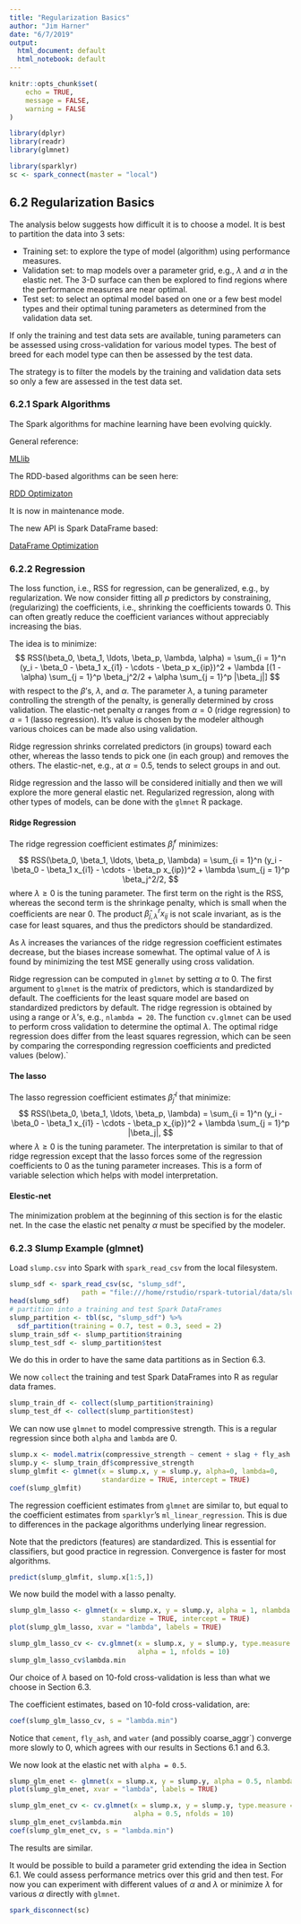 ```yaml
---
title: "Regularization Basics"
author: "Jim Harner"
date: "6/7/2019"
output:
  html_document: default
  html_notebook: default
---
```


```r
knitr::opts_chunk$set(
	echo = TRUE,
	message = FALSE,
	warning = FALSE
)

library(dplyr)
library(readr)
library(glmnet)

library(sparklyr)
sc <- spark_connect(master = "local")
```

## 6.2 Regularization Basics

The analysis below suggests how difficult it is to choose a model. It is best to partition the data into 3 sets:

* Training set: to explore the type of model (algorithm) using performance measures. 
* Validation set: to map models over a parameter grid, e.g., $\lambda$ and $\alpha$ in the elastic net. The 3-D surface can then be explored to find regions where the performance measures are near optimal.
* Test set: to select an optimal model based on one or a few best model types and their optimal tuning parameters as determined from the validation data set.

If only the training and test data sets are available, tuning parameters can be assessed using cross-validation for various model types. The best of breed for each model type can then be assessed by the test data.

The strategy is to filter the models by the training and validation data sets so only a few are assessed in the test data set. 

### 6.2.1 Spark Algorithms

The Spark algorithms for machine learning have been evolving quickly.

General reference:

[MLlib](https://spark.apache.org/docs/latest/ml-guide.html)

The RDD-based algorithms can be seen here:

[RDD Optimizaton](https://spark.apache.org/docs/latest/mllib-optimization.html)

It is now in maintenance mode.

The new API is Spark DataFrame based:

[DataFrame Optimization](https://spark.apache.org/docs/latest/ml-advanced.html)

### 6.2.2 Regression

The loss function, i.e., RSS for regression, can be generalized, e.g., by regularization. We now consider fitting all $p$ predictors by constraining, (regularizing) the coefficients, i.e., shrinking the coefficients towards 0. This can often greatly reduce the coefficient variances without appreciably increasing the bias.

The idea is to minimize:
$$
  RSS(\beta_0, \beta_1, \ldots, \beta_p, \lambda, \alpha) = \sum_{i = 1}^n (y_i - \beta_0 -    \beta_1 x_{i1} - \cdots - \beta_p x_{ip})^2 + \lambda [(1 - \alpha) \sum_{j = 1}^p \beta_j^2/2 + \alpha \sum_{j = 1}^p |\beta_j|]
$$
with respect to the $\beta$'s, $\lambda$, and $\alpha$. The parameter $\lambda$, a tuning parameter controlling the strength of the penalty, is generally determined by cross validation. The elastic-net penalty $\alpha$ ranges from $\alpha = 0$ (ridge regression) to $\alpha=1$ (lasso regression). It's value is chosen by the modeler although various choices can be made also using validation.

Ridge regression shrinks correlated predictors (in groups) toward each other, whereas the lasso tends to pick one (in each group) and removes the others. The elastic-net, e.g., at $\alpha = 0.5$, tends to select groups in and out.

Ridge regression and the lasso will be considered initially and then we will explore the more general elastic net. Regularized regression, along with other types of models, can be done with the `glmnet` R package.

#### Ridge Regression

The ridge regression coefficient estimates $\hat{\beta}_j^r$ minimizes:
$$
  RSS(\beta_0, \beta_1, \ldots, \beta_p, \lambda) = \sum_{i = 1}^n (y_i - \beta_0 - \beta_1 x_{i1} - \cdots - \beta_p x_{ip})^2 + \lambda \sum_{j = 1}^p \beta_j^2/2,
$$
where $\lambda \ge 0$ is the tuning parameter. The first term on the right is the RSS, whereas the second term is the shrinkage penalty, which is small when the coefficients are near 0. The product  $\hat \beta_{j, \lambda}^r x_{ij}$ is not scale invariant, as is the case for least squares, and thus the predictors should be standardized.

As $\lambda$ increases the variances of the ridge regression coefficient estimates decrease, but the biases increase somewhat. The optimal value of $\lambda$ is found by minimizing the test MSE generally using cross validation.

Ridge regression can be computed in `glmnet` by setting $\alpha$ to 0. The first argument to `glmnet` is the matrix of predictors, which is standardized by default. The coefficients for the least square model are based on standardized predictors by default. The ridge regression is obtained by using a range or $\lambda$'s, e.g., `nlambda = 20`. The function `cv.glmnet` can be used to perform cross validation to determine the optimal $\lambda$. The optimal ridge regression does differ from the least squares regression, which can be seen by comparing the corresponding regression coefficients and  predicted values (below).`

#### The lasso

The lasso regression coefficient estimates $\hat \beta_j^{\,l}$ that minimize:
$$
  RSS(\beta_0, \beta_1, \ldots, \beta_p, \lambda) = \sum_{i = 1}^n (y_i - \beta_0 - \beta_1 x_{i1} - \cdots - \beta_p x_{ip})^2 + \lambda \sum_{j = 1}^p |\beta_j|,
$$
where $\lambda \ge 0$ is the tuning parameter. The interpretation is similar to that of ridge regression except that the lasso forces some of the regression coefficients to 0 as the tuning parameter increases. This is a form of variable selection which helps with model interpretation.

#### Elestic-net

The minimization problem at the beginning of this section is for the elastic net. In the case the elastic net penalty $\alpha$ must be specified by the modeler.

### 6.2.3 Slump Example (glmnet)

Load `slump.csv` into Spark with `spark_read_csv` from the local filesystem.
```r
slump_sdf <- spark_read_csv(sc, "slump_sdf",
                  path = "file:///home/rstudio/rspark-tutorial/data/slump.csv")
head(slump_sdf)
# partition into a training and test Spark DataFrames
slump_partition <- tbl(sc, "slump_sdf") %>%
  sdf_partition(training = 0.7, test = 0.3, seed = 2)
slump_train_sdf <- slump_partition$training
slump_test_sdf <- slump_partition$test
```
We do this in order to have the same data partitions as in Section 6.3.

We now `collect` the training and test Spark DataFrames into R as regular data frames.
```r
slump_train_df <- collect(slump_partition$training)
slump_test_df <- collect(slump_partition$test)
```
We can now use `glmnet` to model compressive strength. This is a regular regression since both `alpha` and `lambda` are 0.
```r
slump.x <- model.matrix(compressive_strength ~ cement + slag + fly_ash + water + sp + coarse_aggr + fine_aggr,  data = slump_train_df)[,-1]
slump.y <- slump_train_df$compressive_strength
slump_glmfit <- glmnet(x = slump.x, y = slump.y, alpha=0, lambda=0,
                       standardize = TRUE, intercept = TRUE)
coef(slump_glmfit)
```
The regression coefficient estimates from `glmnet` are similar to, but equal to the coefficient estimates from `sparklyr`'s `ml_linear_regression`. This is due to differences in the package algorithms underlying linear regression.

Note that the predictors (features) are standardized. This is essential for classifiers, but good practice in regression. Convergence is faster for most algorithms.
```r
predict(slump_glmfit, slump.x[1:5,])
```

We now build the model with a lasso penalty.
```r
slump_glm_lasso <- glmnet(x = slump.x, y = slump.y, alpha = 1, nlambda = 20,
                       standardize = TRUE, intercept = TRUE)
plot(slump_glm_lasso, xvar = "lambda", labels = TRUE)
```

```r
slump_glm_lasso_cv <- cv.glmnet(x = slump.x, y = slump.y, type.measure = "mse",
                                alpha = 1, nfolds = 10)
slump_glm_lasso_cv$lambda.min
```
Our choice of $\lambda$ based on 10-fold cross-validation is less than what we choose in Section 6.3.

The coefficient estimates, based on 10-fold cross-validation, are:
```r
coef(slump_glm_lasso_cv, s = "lambda.min")
```
Notice that `cement`, `fly_ash`, and `water` (and possibly coarse_aggr`) converge more slowly to 0, which agrees with our results in Sections 6.1 and 6.3.

We now look at the elastic net with `alpha = 0.5`.
```r
slump_glm_enet <- glmnet(x = slump.x, y = slump.y, alpha = 0.5, nlambda = 20)
plot(slump_glm_enet, xvar = "lambda", labels = TRUE)
```

```r
slump_glm_enet_cv <- cv.glmnet(x = slump.x, y = slump.y, type.measure = "mse",
                               alpha = 0.5, nfolds = 10)
slump_glm_enet_cv$lambda.min
coef(slump_glm_enet_cv, s = "lambda.min")
```
The results are similar.

It would be possible to build a parameter grid extending the idea in Section 6.1. We could assess performance metrics over this grid and then test. For now you can experiment with different values of $\alpha$ and $\lambda$ or minimize $\lambda$ for various $\alpha$ directly with `glmnet`.

```r
spark_disconnect(sc)
```



